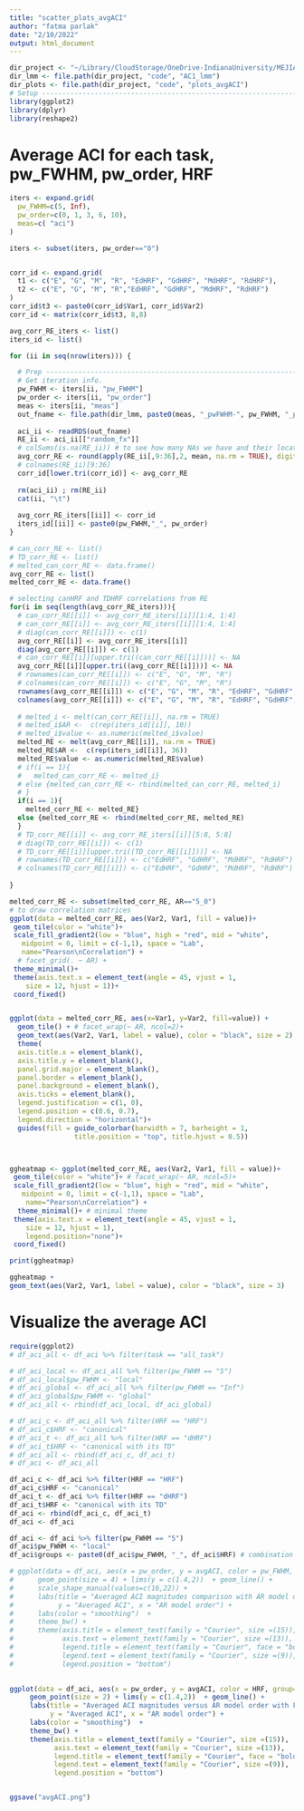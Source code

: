 ```yaml
---
title: "scatter_plots_avgACI"
author: "fatma parlak"
date: "2/10/2022"
output: html_document
---
```


```r
dir_project <- "~/Library/CloudStorage/OneDrive-IndianaUniversity/MEJIA_LAB_Fatma/Projects/Prewhitening_Paper"
dir_lmm <- file.path(dir_project, "code", "AC1_lmm") 
dir_plots <- file.path(dir_project, "code", "plots_avgACI")
# Setup ---------------------------------------------------------------------------------
library(ggplot2)
library(dplyr)
library(reshape2)
```

# Average ACI for each task, pw_FWHM, pw_order, HRF

```r
iters <- expand.grid(
  pw_FWHM=c(5, Inf),
  pw_order=c(0, 1, 3, 6, 10),
  meas=c( "aci")
)

iters <- subset(iters, pw_order=="0")


corr_id <- expand.grid(
  t1 <- c("E", "G", "M", "R", "EdHRF", "GdHRF", "MdHRF", "RdHRF"),
  t2 <- c("E", "G", "M", "R","EdHRF", "GdHRF", "MdHRF", "RdHRF")
)
corr_id$t3 <- paste0(corr_id$Var1, corr_id$Var2)
corr_id <- matrix(corr_id$t3, 8,8)

avg_corr_RE_iters <- list()
iters_id <- list()

for (ii in seq(nrow(iters))) {

  # Prep ------------------------------------------------------------------------------
  # Get iteration info.
  pw_FWHM <- iters[ii, "pw_FWHM"]
  pw_order <- iters[ii, "pw_order"]
  meas <- iters[ii, "meas"]
  out_fname <- file.path(dir_lmm, paste0(meas, "_pwFWHM-", pw_FWHM, "_pwO-", pw_order, ".rds"))
  
  aci_ii <- readRDS(out_fname)
  RE_ii <- aci_ii[["random_fx"]]
  # colSums(is.na(RE_ii)) # to see how many NAs we have and their locations! WE decided to exclude them!
  avg_corr_RE <- round(apply(RE_ii[,9:36],2, mean, na.rm = TRUE), digits = 2)
  # colnames(RE_ii)[9:36]
  corr_id[lower.tri(corr_id)] <- avg_corr_RE
  
  rm(aci_ii) ; rm(RE_ii)
  cat(ii, "\t")
  
  avg_corr_RE_iters[[ii]] <- corr_id
  iters_id[[ii]] <- paste0(pw_FWHM,"_", pw_order)
}

# can_corr_RE <- list()
# TD_corr_RE <- list()
# melted_can_corr_RE <- data.frame()
avg_corr_RE <- list()
melted_corr_RE <- data.frame()

# selecting canHRF and TDHRF correlations from RE
for(i in seq(length(avg_corr_RE_iters))){
  # can_corr_RE[[i]] <- avg_corr_RE_iters[[i]][1:4, 1:4]
  # can_corr_RE[[i]] <- avg_corr_RE_iters[[i]][1:4, 1:4]
  # diag(can_corr_RE[[i]]) <- c(1)
  avg_corr_RE[[i]] <- avg_corr_RE_iters[[i]]
  diag(avg_corr_RE[[i]]) <- c(1)
  # can_corr_RE[[i]][upper.tri((can_corr_RE[[i]]))] <- NA
  avg_corr_RE[[i]][upper.tri((avg_corr_RE[[i]]))] <- NA
  # rownames(can_corr_RE[[i]]) <- c("E", "G", "M", "R")
  # colnames(can_corr_RE[[i]]) <- c("E", "G", "M", "R")
  rownames(avg_corr_RE[[i]]) <- c("E", "G", "M", "R", "EdHRF", "GdHRF", "MdHRF", "RdHRF")
  colnames(avg_corr_RE[[i]]) <- c("E", "G", "M", "R", "EdHRF", "GdHRF", "MdHRF", "RdHRF")
  
  # melted_i <- melt(can_corr_RE[[i]], na.rm = TRUE)
  # melted_i$AR <-  c(rep(iters_id[[i]], 10))
  # melted_i$value <- as.numeric(melted_i$value)
  melted_RE <- melt(avg_corr_RE[[i]], na.rm = TRUE)
  melted_RE$AR <-  c(rep(iters_id[[i]], 36))
  melted_RE$value <- as.numeric(melted_RE$value)
  # if(i == 1){
  #   melted_can_corr_RE <- melted_i}
  # else {melted_can_corr_RE <- rbind(melted_can_corr_RE, melted_i)
  # }
  if(i == 1){
    melted_corr_RE <- melted_RE}
  else {melted_corr_RE <- rbind(melted_corr_RE, melted_RE)
  }
  # TD_corr_RE[[i]] <- avg_corr_RE_iters[[i]][5:8, 5:8]
  # diag(TD_corr_RE[[i]]) <- c(1)
  # TD_corr_RE[[i]][upper.tri((TD_corr_RE[[i]]))] <- NA
  # rownames(TD_corr_RE[[i]]) <- c("EdHRF", "GdHRF", "MdHRF", "RdHRF")
  # colnames(TD_corr_RE[[i]]) <- c("EdHRF", "GdHRF", "MdHRF", "RdHRF")  
  
}

melted_corr_RE <- subset(melted_corr_RE, AR=="5_0")
# to draw correlation matrices
ggplot(data = melted_corr_RE, aes(Var2, Var1, fill = value))+
 geom_tile(color = "white")+
 scale_fill_gradient2(low = "blue", high = "red", mid = "white", 
   midpoint = 0, limit = c(-1,1), space = "Lab", 
   name="Pearson\nCorrelation") +
  # facet_grid(. ~ AR) +
 theme_minimal()+ 
 theme(axis.text.x = element_text(angle = 45, vjust = 1, 
    size = 12, hjust = 1))+
 coord_fixed() 


ggplot(data = melted_corr_RE, aes(x=Var1, y=Var2, fill=value)) + 
  geom_tile() + # facet_wrap(~ AR, ncol=2)+ 
  geom_text(aes(Var2, Var1, label = value), color = "black", size = 2) +
  theme(
  axis.title.x = element_blank(),
  axis.title.y = element_blank(),
  panel.grid.major = element_blank(),
  panel.border = element_blank(),
  panel.background = element_blank(),
  axis.ticks = element_blank(),
  legend.justification = c(1, 0),
  legend.position = c(0.6, 0.7),
  legend.direction = "horizontal")+
  guides(fill = guide_colorbar(barwidth = 7, barheight = 1,
                title.position = "top", title.hjust = 0.5))



ggheatmap <- ggplot(melted_corr_RE, aes(Var2, Var1, fill = value))+
 geom_tile(color = "white")+ # facet_wrap(~ AR, ncol=5)+  
 scale_fill_gradient2(low = "blue", high = "red", mid = "white", 
   midpoint = 0, limit = c(-1,1), space = "Lab", 
    name="Pearson\nCorrelation") +
  theme_minimal()+ # minimal theme
 theme(axis.text.x = element_text(angle = 45, vjust = 1, 
    size = 12, hjust = 1), 
    legend.position="none")+
 coord_fixed()

print(ggheatmap)

ggheatmap + 
geom_text(aes(Var2, Var1, label = value), color = "black", size = 3)

```


# Visualize the average ACI 
```r
require(ggplot2)
# df_aci_all <- df_aci %>% filter(task == "all_task")

# df_aci_local <- df_aci_all %>% filter(pw_FWHM == "5")
# df_aci_local$pw_FWHM <- "local"
# df_aci_global <- df_aci_all %>% filter(pw_FWHM == "Inf")
# df_aci_global$pw_FWHM <- "global"
# df_aci_all <- rbind(df_aci_local, df_aci_global)

# df_aci_c <- df_aci_all %>% filter(HRF == "HRF")
# df_aci_c$HRF <- "canonical"
# df_aci_t <- df_aci_all %>% filter(HRF == "dHRF")
# df_aci_t$HRF <- "canonical with its TD"
# df_aci_all <- rbind(df_aci_c, df_aci_t)
# df_aci <- df_aci_all

df_aci_c <- df_aci %>% filter(HRF == "HRF")
df_aci_c$HRF <- "canonical"
df_aci_t <- df_aci %>% filter(HRF == "dHRF")
df_aci_t$HRF <- "canonical with its TD"
df_aci <- rbind(df_aci_c, df_aci_t)
df_aci <- df_aci

df_aci <- df_aci %>% filter(pw_FWHM == "5")
df_aci$pw_FWHM <- "local"
df_aci$groups <- paste0(df_aci$pw_FWHM, "_", df_aci$HRF) # combination of pw_FWHM and HRF to connect the dots

# ggplot(data = df_aci, aes(x = pw_order, y = avgACI, color = pw_FWHM, shape = HRF, group=groups))+
#      geom_point(size = 4) + lims(y = c(1.4,2))  + geom_line() +
#      scale_shape_manual(values=c(16,22)) +
#      labs(title = "Averaged ACI magnitudes comparison with AR model order",
#           y = "Averaged ACI", x = "AR model order") +
#      labs(color = "smoothing")  +
#      theme_bw() +
#      theme(axis.title = element_text(family = "Courier", size =(15)),
#            axis.text = element_text(family = "Courier", size =(13)),
#            legend.title = element_text(family = "Courier", face = "bold",size =(10)),
#            legend.text = element_text(family = "Courier", size =(9)),
#            legend.position = "bottom")
  

ggplot(data = df_aci, aes(x = pw_order, y = avgACI, color = HRF, group=groups))+
     geom_point(size = 2) + lims(y = c(1.4,2))  + geom_line() +
     labs(title = "Averaged ACI magnitudes versus AR model order with FWHM = 5",
          y = "Averaged ACI", x = "AR model order") +
     labs(color = "smoothing")  +
     theme_bw() +
     theme(axis.title = element_text(family = "Courier", size =(15)),
           axis.text = element_text(family = "Courier", size =(13)),
           legend.title = element_text(family = "Courier", face = "bold",size =(10)),
           legend.text = element_text(family = "Courier", size =(9)),
           legend.position = "bottom")


ggsave("avgACI.png")

```



